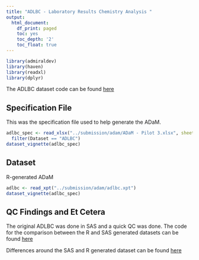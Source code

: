 ```yaml
---
title: "ADLBC - Laboratory Results Chemistry Analysis "
output:
  html_document:
    df_print: paged
    toc: yes
    toc_depth: '2'
    toc_float: true
---
```


```r
library(admiraldev)
library(haven)
library(readxl)
library(dplyr)
```


The ADLBC dataset code can be found [here](https://github.com/RConsortium/submissions-pilot3-adam/blob/main/submission/programs/adlbc.r)

## Specification File

This was the specification file used to help generate the ADaM.

```r
adlbc_spec <- read_xlsx("../submission/adam/ADaM - Pilot 3.xlsx", sheet = 3) %>%
  filter(Dataset == "ADLBC")
dataset_vignette(adlbc_spec)
```

## Dataset

R-generated ADaM

```r
adlbc <- read_xpt("../submission/adam/adlbc.xpt")
dataset_vignette(adlbc_spec)
```

## QC Findings and Et Cetera

The original ADLBC was done in SAS and a quick QC was done.  The code for the comparison between the R and SAS generated datasets can be found [here](https://github.com/RConsortium/submissions-pilot3-adam/blob/main/submission/programs/qc_adlbc.r)

Differences around the SAS and R generated dataset can be found [here](https://github.com/RConsortium/submissions-pilot3-adam/wiki/QC-Findings#adlbc) 
